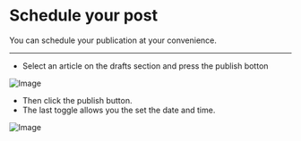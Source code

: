 # Schedule your post

You can schedule your publication at your convenience.

---

- Select an article on the drafts section and press the publish botton 

![Image](../../public/img/drafts.png)

- Then click the publish button. 
- The last toggle allows you the set the date and time.   

![Image](../../public/img/schedule.png)